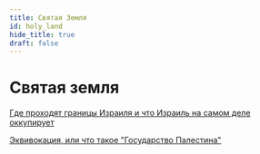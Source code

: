 ```yaml
---
title: Святая Земля
id: holy_land
hide_title: true
draft: false
---
```


# Святая земля

[Где проходят границы Израиля и что Израиль на самом деле оккупирует](/ru/Holy-Land/borders_and_territory_of_israel/)

[Эквивокация, или что такое "Государство Палестина"](/ru/Holy-Land/state_of_palestine/)